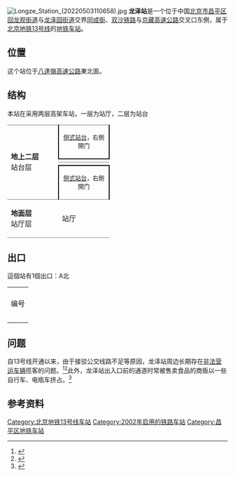 {{noteTA 
|G1 =Railway}}
{{not|泷泽站}}
{{Infobox station
|name = 龙泽
|eng_name = Longze
|livery = 
|linecolour = {{北京地铁颜色|13}}
|image = Eastbound platform of Longze Station (20220309142502).jpg
|caption = 龙泽站站台
|other_name = 
|country = {{PRC}}
|borough = [[北京市|北京市]][[昌平区|昌平区]][[回龙观街道|回龙观街道]]与[[龙泽园街道|龙泽园街道]]交界
|address = [[同成街|同成街]]、[[双沙铁路|双沙铁路]]与[[京藏高速公路|京藏高速公路]]交叉口东側
|coordinates = {{Coord|40.070887|116.319303|type:railwaystation_region:CN-11_source:GoogleMaps|display=inline,title}}
|elevation = 
|operator = [[北京市地铁运营有限公司|北京市地铁运营有限公司]]
|lines = {{北京地铁线路名|13|SL}}
|distance = 
|platform = 2座[[側式月台|側式月台]]
|tracks = 2条
|bus_routes = 
|bus_stands = 
|connections = 公交站：地铁龙泽站
|structure = 高架车站
|hall = 整体式站厅
|depth = 
|levels = 
|interchange = 
|exits = 1个
|elevator = 
|escalator = 
|architect = 
|architectural_style = 
|colour = 蓝灰色
|type = 
|status = 运营中
|code = 1307
|zone = 
|classification = 
|website = 
|built = 
|opened = 2002年9月28日
|pass_year = 
|passengers = 
|pass_system = 
|pass_rank = 
|mpassengers = 
|trains = 
|station_hours = 
|hours = 
|first = {{北京地铁线路名|13|S}}
:往{{北京地铁起讫站|13|L}}：05:06
:往{{北京地铁起讫站|13|R}}：06:00
|last = {{北京地铁线路名|13|S}}
:往{{北京地铁起讫站|13|L}}：23:22
:往{{北京地铁起讫站|13|R}}：23:07
:往{{站|霍营}}：00:20
|adjacent = {{Adjacent stations|system=北京地铁|line=13|left=西二旗|right=回龙观|note-left=3.623km|note-mid=距离[[西直门站|西直门]]16.944km|note-right=1.423km}}
|other_services = 
|route_map = {{Routemap|inline=yes|map=
uSTRf\uSTRg~~ ~~{{rmr|Licon=U|{{stl|北京地铁|西二旗}}}}
uSTR+BSr\uSTR+BSl
uSTR+BSr\uSTR+BSl
uSTRf\uSTRg~~ ~~{{rmr|Licon=D|{{stl|北京地铁|回龙观}}}}
}}
}}
[[File:Longze_Station_(20220503110658).jpg|thumb]]
'''龙泽站'''是一个位于中国[[北京市|北京市]][[昌平区|昌平区]][[回龙观街道|回龙观街道]]与[[龙泽园街道|龙泽园街道]]交界[[同成街|同成街]]、[[双沙铁路|双沙铁路]]与[[京藏高速公路|京藏高速公路]]交叉口东側，属于[[北京地铁|北京地铁]][[北京地铁13号线|13号线]]的[[地铁车站|地铁车站]]。

== 位置 ==
这个站位于[[八達嶺高速公路|八達嶺高速公路]]東北面。

== 结构 ==
本站在采用两层高架车站，一层为站厅，二层为站台
{|cellspacing=0 cellpadding=3
|style="border-bottom:solid 1px gray;border-top:solid 1px gray;" rowspan=4 width=100|'''地上二层'''<br />站台层
|style="border-right:solid 2px black;border-left:solid 2px black;border-top:solid 1px gray;border-bottom:solid 2px black;" colspan=2|<center><small>[[侧式站台|侧式站台]]，右側開门</small></center>
|-
|style="border-bottom:solid 1px gray;" width=100|{{arrow|L}}
|style="border-bottom:solid 1px gray;" width=350|{{北京地铁线路名|13|c}}往{{站|西直门}}<small>（{{站|西二旗}}）</small>
|-
|{{arrow|R}}
|{{北京地铁线路名|13|c}}往{{站|东直门}}<small>（{{站|回龙观}}）</small> 
|-
|style="border-right:solid 2px black;border-left:solid 2px black;border-top:solid 2px black;border-bottom:solid 1px gray;" colspan=2|<center><small>[[侧式站台|侧式站台]]，右側開门</small></center>
|-
|style="border-bottom:solid 1px gray;"|'''地面层'''<br />站厅层
|style="border-bottom:solid 1px gray;"|站厅
|style="border-bottom:solid 1px gray;"|A出入口、站厅
|}

== 出口 ==
這個站有1個出口：A北
{| class="wikitable"
| colspan="5" align="center" bgcolor="{{北京地铁颜色|13}}" |
|-
! 编号
! 指示
! 建议前往的目的地
! 图片
! 無障礙設施
|-
|{{港鐵出口|A|附=輪}}
|同成街
|
|[[File:Exit_A_of_Longze_Station_(20220503110510).jpg|150px]]
|[[File:Missing_image_text.svg|210x210像素]]
|-
| colspan="5" bgcolor="#EEEEEE" | {{港鐵出口|註=輪}}
|}

== 问题 ==
自13号线开通以来，由于接驳公交线路不足等原因，龙泽站周边长期存在[[非法营运车辆|非法营运车辆]]揽客的问题。<ref>{{cite news|url=http://news.xinhuanet.com/newscenter/2003-11/26/content_1199890_1.htm|title=公交车：想说爱你不容易——体验北京市民早出行|publisher=[[新华网|新华网]]|date=2003-11-26|accessdate=2016-06-30|deadurl=yes|archiveurl=https://web.archive.org/web/20041129120123/http://news.xinhuanet.com/newscenter/2003-11/26/content_1199890_1.htm|archivedate=2004-11-29}}</ref><ref>{{cite news|url=http://news.sina.com.cn/c/2013-11-18/022028735306.shtml|title=城铁龙泽站周边脏乱成顽症|publisher=[[北京日报|北京日报]]|date=2013-11-18|accessdate=2016-06-30|archive-date=2019-12-08|archive-url=https://web.archive.org/web/20191208144248/http://news.sina.com.cn/c/2013-11-18/022028735306.shtml|dead-url=no}}</ref>此外，龙泽站出入口前的通道时常被售卖食品的商贩以一些自行车、电瓶车挤占。<ref>{{cite news|url=http://bjrb.bjd.com.cn/html/2016-06/06/content_40265.htm|title=乘客出入受阻 脚下黏糊糊|publisher=[[北京日报|北京日报]]|date=2016-06-06|accessdate=2016-06-30|deadurl=yes|archiveurl=https://web.archive.org/web/20160821205939/http://bjrb.bjd.com.cn/html/2016-06/06/content_40265.htm|archivedate=2016-08-21}}</ref>

== 参考资料 ==
{{commonscat|Longze Station}}
{{reflist}}
{{北京地鐵13號線}}

[[Category:北京地铁13号线车站|Category:北京地铁13号线车站]]
[[Category:2002年启用的铁路车站|Category:2002年启用的铁路车站]]
[[Category:昌平区地铁车站|Category:昌平区地铁车站]]
